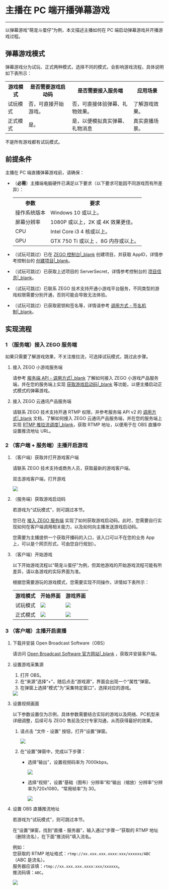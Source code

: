 # 主播在 PC 端开播弹幕游戏

- - -

以弹幕游戏“萌宠斗蛋仔”为例，本文描述主播如何在 PC 端启动弹幕游戏并开播游戏过程。

## 弹幕游戏模式

弹幕游戏分为试玩、正式两种模式，选择不同的模式，会影响游戏流程，具体说明如下表所示：

<table>
  
<tbody><tr>
<th>游戏模式</th>
<th>是否需要游戏启动码</th>
<th>是否需要接入服务端</th>
<th>应用场景</th>
</tr>
<tr>
<td>试玩模式</td>
<td>否，可直接开始游戏。</td>
<td>否，可直接体验弹幕、礼物效果。</td>
<td>了解游戏效果。</td>
</tr>
<tr>
<td>正式模式</td>
<td>是。</td>
<td>是，以便模拟真实弹幕、礼物消息</td>
<td>真实直播场景。</td>
</tr>
</tbody></table>

<Warning title="Warning">

不是所有游戏都有试玩模式。  
</Warning>

## 前提条件

主播在 PC 端直播弹幕游戏前，请确保：
- （**必需**）主播端电脑硬件已满足以下要求（以下要求可能因不同游戏而有所差异）：
    <table>
    
    <tbody><tr>
    <th>参数</th>
    <th>要求</th>
    </tr>
    <tr>
    <td>操作系统版本</td>
    <td>Windows 10 或以上。</td>
    </tr>
    <tr>
    <td>屏幕分辨率</td>
    <td>1080P 或以上，2K 或 4K 效果更佳。&nbsp;</td>
    </tr>
    <tr>
    <td>CPU</td>
    <td>Intel Core i3 4 核或以上。</td>
    </tr>
    <tr>
    <td>GPU</td>
    <td>GTX 750 Ti 或以上 、8G 内存或以上。</td>
    </tr>
    </tbody></table>
- （试玩可跳过）已在 [ZEGO 控制台\|_blank](https://console.zego.im/) 创建项目，并获取 AppID，详情参考控制台的 [创建项目\|_blank](https://doc-zh.zego.im/article/14213)。
- （试玩可跳过）已获取上述项目的 ServerSecret，详情参考控制台的 [项目信息\|_blank](https://doc-zh.zego.im/article/12107)。
- （试玩可跳过）已联系 ZEGO 技术支持开通小游戏平台服务，不同类型的游戏权限需要分别开通，否则可能会导致无法体验。
- （试玩可跳过）已获取密钥和签名等，详情请参考 [调用方式 - 签名机制\|_blank](!ZegoMiniGameEngine-Making_API_Requests#3)。

## 实现流程

<a id="zego_server"></a>

### 1 （服务端）接入 ZEGO 服务端

<Note title="Note">

如果只需要了解游戏效果，不关注推拉流，可选择试玩模式，跳过此步骤。
</Note>

1. 接入 ZEGO 小游戏服务端

    请参考 [服务端 API - 调用方式\|_blank](!ZegoMiniGameEngine-Making_API_Requests) 了解如何接入 ZEGO 小游戏产品服务端，并在您的服务端上实现 [获取游戏启动码\|_blank](!ZegoMiniGameEngine-Get_Activation_Code) 等功能，以便主播启动正式模式的弹幕游戏。

2. 接入 ZEGO 云通讯产品服务端

    请联系 ZEGO 技术支持开通 RTMP 权限，并参考服务端 API v2 的 [调用方式\|_blank](#8985) 文档，了解如何接入 ZEGO  云通讯产品服务端，并在您的服务端上实现 [RTMP 推拉流调度\|_blank](#14980)，获取 RTMP 地址，以便用于在 OBS 直播中设置推流地址 URL。

<a id="startGame"></a>

###  2 （客户端 + 服务端）主播开启游戏

1. （客户端）获取并打开游戏客户端

    请联系 ZEGO 技术支持或商务人员，获取最新的游戏客户端。

    双击游戏客户端，打开游戏

    <Frame width="512" height="auto" caption=""><img src="https://storage.zego.im/sdk-doc/Pics/MiniGames/Windows_Game.jpeg" /></Frame>

2. （服务端）获取游戏启动码

    <Note title="Note">

    若游戏为“试玩模式”，则可跳过本节。
    </Note>

    您已在 [接入 ZEGO 服务端](!ZegoMiniGameEngine-Live_streaming_games_on_PC#zego_server) 实现了如何获取游戏启动码。此时，您需要自行实现如何在客户端调用相关能力，以及如何向主播发送游戏启动码。

    <Note title="Note">

    您需要为主播提供一个获取开播码的入口，该入口可以不在您的业务 App 上，可以是个网页形式，可由您自行规划）。
    </Note>

3. （客户端）开始游戏

    <Warning title="Warning">

    以下开始游戏流程以“萌宠斗蛋仔”为例，但其他游戏的开始游戏流程可能有所差异，请以各游戏的实际界面为准。
    </Warning>

    根据您需要游玩的游戏模式，您需要实现不同操作，详情如下表所示：

    <table>
    
    <tbody><tr>
    <th>游戏模式</th>
    <th>开始界面</th>
    <th>游戏界面</th>
    </tr>
    <tr>
    <td>试玩模式</td>
    <td><Frame width="512" height="auto" caption=""><img src="https://storage.zego.im/sdk-doc/Pics/MiniGames/trial_danmaku_game_start.png" /></Frame></td>
    <td><Frame width="512" height="auto" caption=""><img src="https://storage.zego.im/sdk-doc/Pics/MiniGames/trial_danmaku_game_ingame.png" /></Frame></td>
    </tr>
    <tr>
    <td>正式模式</td>
    <td><Frame width="512" height="auto" caption=""><img src="https://storage.zego.im/sdk-doc/Pics/MiniGames/release_danmaku_game_start.jpeg" /></Frame></td>
    <td><Frame width="512" height="auto" caption=""><img src="https://storage.zego.im/sdk-doc/Pics/MiniGames/release_danmaku_game_ingame.png" /></Frame></td>
    </tr>
    </tbody></table>

<a id="startLive"></a>

### 3 （客户端）主播开启直播

1. 下载并安装 Open Broadcast Software（OBS）

    请访问 [Open Broadcast Software 官方网站\|_blank](https://obsproject.com/) ，获取并安装客户端。

2. 设置游戏采集源

    1. 打开 OBS。
    2. 在“来源”选择“+”，随后点击“游戏源”，界面会出现一个“属性”弹窗。
    3. 在弹窗上选择“模式”为“采集特定窗口”，选择对应的游戏。

    <Frame width="512" height="auto" caption=""><img src="https://storage.zego.im/sdk-doc/Pics/MiniGames/OBS_Config.png" /></Frame>

3. 设置视频画面

    <Note title="Note">

    以下参数设置仅为示例，具体参数需要结合实际的游戏以及网络、PC机型来详细调整，后续可与 ZEGO 售前及交付专家沟通，从而获得最好的效果。
    </Note>

    1. 请点击 “文件 - 设置” 按钮，打开“设置”弹窗。

        <Frame width="512" height="auto" caption=""><img src="https://storage.zego.im/sdk-doc/Pics/MiniGames/OBS_Files_Config.png" /></Frame>

    2. 在“设置”弹窗中，完成以下步骤：
        - 选择“输出”，设置视频码率为 7000kbps。

            <Frame width="512" height="auto" caption=""><img src="https://storage.zego.im/sdk-doc/Pics/MiniGames/output_config.png" /></Frame>

        - 选择“视频”，设置“基础（图布）分辨率”和“输出（缩放）分辨率”分辨率为720x1080，“常用帧率”为 30。           

            <Frame width="512" height="auto" caption=""><img src="https://storage.zego.im/sdk-doc/Pics/MiniGames/resolution_config.png" /></Frame>

4. 设置 OBS 直播推流地址

    <Note title="Note">

    若游戏为“试玩模式”，则可跳过本节。
    </Note>

    在“设置”弹窗，找到“直播 - 服务器”，输入通过“步骤一”获取的 RTMP 地址（删除流名），在下面“推流码”填入流名。

    例如：  
    您获取的 RTMP 地址格式：`rtmp://xx.xxx.xxx.xxxx:xxx/xxxxxx/ABC`（ABC 是流名）。   
    服务器应该填：`rtmp://xx.xxx.xxx.xxxx:xxx/xxxxxx`。   
    推流码填：`ABC`。   

    <Frame width="512" height="auto" caption=""><img src="https://storage.zego.im/sdk-doc/Pics/MiniGames/live_config.jpeg" /></Frame>
